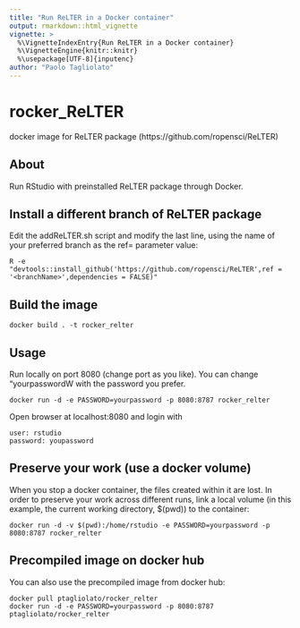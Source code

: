 ```yaml
---
title: "Run ReLTER in a Docker container"
output: rmarkdown::html_vignette
vignette: >
  %\VignetteIndexEntry{Run ReLTER in a Docker container}
  %\VignetteEngine{knitr::knitr}
  %\usepackage[UTF-8]{inputenc}
author: "Paolo Tagliolato"
---
```


# rocker_ReLTER
docker image for ReLTER package (https://github.com/ropensci/ReLTER)

## About
Run RStudio with preinstalled ReLTER package through Docker.

## Install a different branch of ReLTER package
Edit the addReLTER.sh script and modify the last line, using the name of your preferred branch as the ref= parameter value:

    R -e "devtools::install_github('https://github.com/ropensci/ReLTER',ref = '<branchName>',dependencies = FALSE)"
  
## Build the image

    docker build . -t rocker_relter

## Usage
Run locally on port 8080 (change port as you like).
You can change "yourpasswordW with the password you prefer.

    docker run -d -e PASSWORD=yourpassword -p 8080:8787 rocker_relter

Open browser at localhost:8080 and login with

    user: rstudio
    password: youpassword

## Preserve your work (use a docker volume)
When you stop a docker container, the files created within it are lost. In order to preserve your work across 
different runs, link a local volume (in this example, the current working directory, $(pwd)) to the container:

    docker run -d -v $(pwd):/home/rstudio -e PASSWORD=yourpassword -p 8080:8787 rocker_relter

## Precompiled image on docker hub
You can also use the precompiled image from docker hub:

    docker pull ptagliolato/rocker_relter
    docker run -d -e PASSWORD=yourpassword -p 8080:8787 ptagliolato/rocker_relter
